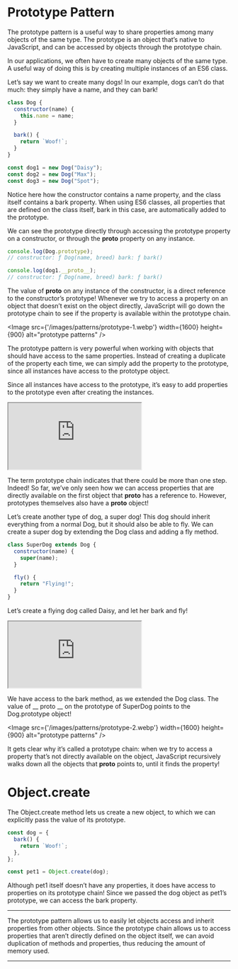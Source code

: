 
# Prototype Pattern

The prototype pattern is a useful way to share properties among many objects of the same type. The prototype is an object that’s native to JavaScript, and can be accessed by objects through the prototype chain.

In our applications, we often have to create many objects of the same type. A useful way of doing this is by creating multiple instances of an ES6 class.

Let’s say we want to create many dogs! In our example, dogs can’t do that much: they simply have a name, and they can bark!

``` JavaScript
class Dog {
  constructor(name) {
    this.name = name;
  }

  bark() {
    return `Woof!`;
  }
}

const dog1 = new Dog("Daisy");
const dog2 = new Dog("Max");
const dog3 = new Dog("Spot");
```

Notice here how the constructor contains a name property, and the class itself contains a bark property. When using ES6 classes, all properties that are defined on the class itself, bark in this case, are automatically added to the prototype.

We can see the prototype directly through accessing the prototype property on a constructor, or through the __proto__ property on any instance.

``` JavaScript
console.log(Dog.prototype);
// constructor: ƒ Dog(name, breed) bark: ƒ bark()

console.log(dog1.__proto__);
// constructor: ƒ Dog(name, breed) bark: ƒ bark()
```

The value of __proto__ on any instance of the constructor, is a direct reference to the constructor’s prototype! Whenever we try to access a property on an object that doesn’t exist on the object directly, JavaScript will go down the prototype chain to see if the property is available within the prototype chain.

<Image
    src={'/images/patterns/prototype-1.webp'}
    width={1600}
    height={900}
    alt="prototype patterns"
/>

The prototype pattern is very powerful when working with objects that should have access to the same properties. Instead of creating a duplicate of the property each time, we can simply add the property to the prototype, since all instances have access to the prototype object.

Since all instances have access to the prototype, it’s easy to add properties to the prototype even after creating the instances.

<iframe src="https://codesandbox.io/embed/wyzsd8?view=editor+%2B+preview&module=%2Fsrc%2Findex.js"
    style={{width: "100%", height: "500px", border: "0", borderRadius: "4px", overflow: "hidden"}}
    title="pattern"
    allow="accelerometer; ambient-light-sensor; camera; encrypted-media; geolocation; gyroscope; hid; microphone; midi; payment; usb; vr; xr-spatial-tracking"
    sandbox="allow-forms allow-modals allow-popups allow-presentation allow-same-origin allow-scripts"
></iframe>

The term prototype chain indicates that there could be more than one step. Indeed! So far, we’ve only seen how we can access properties that are directly available on the first object that __proto__ has a reference to. However, prototypes themselves also have a __proto__ object!

Let’s create another type of dog, a super dog! This dog should inherit everything from a normal Dog, but it should also be able to fly. We can create a super dog by extending the Dog class and adding a fly method.

``` JavaScript
class SuperDog extends Dog {
  constructor(name) {
    super(name);
  }

  fly() {
    return "Flying!";
  }
}
```

Let’s create a flying dog called Daisy, and let her bark and fly!

<iframe src="https://codesandbox.io/embed/45k2sm?view=editor+%2B+preview&module=%2Fsrc%2Findex.js&hidenavigation=1&expanddevtools=1"
    style={{width: "100%", height: "500px", border: "0", borderRadius: "4px", overflow: "hidden"}}
    title="prototype-2 (forked)"
    allow="accelerometer; ambient-light-sensor; camera; encrypted-media; geolocation; gyroscope; hid; microphone; midi; payment; usb; vr; xr-spatial-tracking"
    sandbox="allow-forms allow-modals allow-popups allow-presentation allow-same-origin allow-scripts"
></iframe>

We have access to the bark method, as we extended the Dog class. The value of __ proto __ on the prototype of SuperDog points to the Dog.prototype object!

<Image
    src={'/images/patterns/prototype-2.webp'}
    width={1600}
    height={900}
    alt="prototype patterns"
/>

It gets clear why it’s called a prototype chain: when we try to access a property that’s not directly available on the object, JavaScript recursively walks down all the objects that __proto__ points to, until it finds the property!

# Object.create

The Object.create method lets us create a new object, to which we can explicitly pass the value of its prototype.

``` JavaScript
const dog = {
  bark() {
    return `Woof!`;
  },
};

const pet1 = Object.create(dog);
```

Although pet1 itself doesn’t have any properties, it does have access to properties on its prototype chain! Since we passed the dog object as pet1’s prototype, we can access the bark property.

---

The prototype pattern allows us to easily let objects access and inherit properties from other objects. Since the prototype chain allows us to access properties that aren’t directly defined on the object itself, we can avoid duplication of methods and properties, thus reducing the amount of memory used.

---